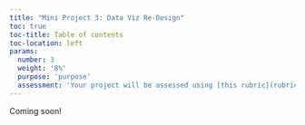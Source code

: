 ```yaml
---
title: "Mini Project 3: Data Viz Re-Design"
toc: true
toc-title: Table of contents
toc-location: left
params:
  number: 3
  weight: '8%'
  purpose: 'purpose'
  assessment: 'Your project will be assessed using [this rubric](rubrics/mini-3/rubric.html){target="_blank"}.'
---
```


Coming soon!